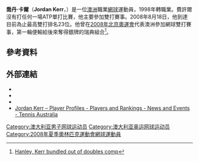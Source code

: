 {{expand|time=2011-02-07}}

{{Infobox 网球
|姓名=Jordan Kerr
|照片=Kerr US Open 01.jpg
|国籍={{AUS}}
|residence=[[澳洲|澳洲]][[阿得雷德|阿得雷德]]
|birth_date= {{birth date and age|df=yes|1979|10|26}}
|birth_place= [[澳洲|澳洲]][[阿得雷德|阿得雷德]]
|身高=180
|体重=80
|plays=右手持拍（雙手反拍）
|转职业年=1998年
|careerprizemoney= $1,052,250
|singlesrecord= 0–0 ([[Grand_Slam_(tennis)|Grand Slam]], [[ATP_Tour|ATP Tour]] level, and [[Davis_Cup|Davis Cup]])
|singlestitles= 0
|highestsinglesranking= No. 356 (2000年8月7日)
|AustralianOpenresult=  
|FrenchOpenresult=  
|Wimbledonresult=  
|USOpenresult=  
|doublesrecord=  188-226 ([[Grand_Slam_(tennis)|Grand Slam]], [[ATP_Tour|ATP Tour]] level, and [[Davis_Cup|Davis Cup]])
|doublestitles= 9
|highestdoublesranking= No. 23 (2008年8月18日)
|currentdoublesranking             = No. 148 (2013年6月24日)
|grandslamsdoublesresults = yes
|AustralianOpenDoublesresult= 3R (2006, 2007, 2009)
|FrenchOpenDoublesresult= 2R (2002, 2004, 2007)
|WimbledonDoublesresult= 3R (2008)
|USOpenDoublesresult= 3R (2002, 2007)
|updated =  2013年6月24日
}}
'''喬丹·卡爾'''（'''Jordan Kerr'''，{{bd|1979年|10月26日}}）是一位[[澳洲|澳洲]]職業[[網球|網球]]運動員，1998年轉職業。費許爾沒有打任何一場ATP單打比賽，他主要參加雙打賽事。2008年8月18日，他到達目前為止最高雙打排名23位。他曾在[[2008年北京奧運會|2008年北京奧運會]]代表澳洲參加網球雙打賽事，第一輪便輸給後來奪得銀牌的瑞典組合<ref>[http://www.abc.net.au/news/stories/2008/08/12/2332030.htm?section=sport Hanley, Kerr bundled out of doubles comp]{{en}}</ref>。

== 參考資料 ==
{{reflist|2}}

== 外部連結 ==
* {{ATP|id=K364}}
* {{ITF Profile|id=10017034}}
* {{DavisCupplayerlink|id=10017034}}
* [http://www.tennis.com.au/player-profiles/jordan-kerr Jordan Kerr – Player Profiles - Players and Rankings - News and Events - Tennis Australia]{{Wayback|url=http://www.tennis.com.au/player-profiles/jordan-kerr |date=20201128015516 }} {{En icon}}

{{DEFAULTSORT:Kerr, Jordan}}

[[Category:澳大利亚男子网球运动员|Category:澳大利亚男子网球运动员]]
[[Category:澳大利亚奥运网球运动员|Category:澳大利亚奥运网球运动员]]
[[Category:2008年夏季奧林匹克運動會網球運動員|Category:2008年夏季奧林匹克運動會網球運動員]]

{{Australia-bio-stub}}
{{網球運動員小作品}}